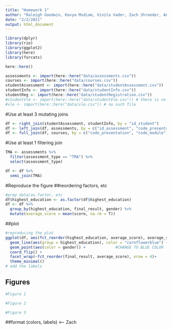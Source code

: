```yaml
---
title: "Homework 1"
author: "Raleigh Goodwin, Kavya Mudiam, Vinita Vader, Zach Shroeder, Ann-Marie Barrett"
date: "2/2/2021"
output: html_document
---
```


```r
library(dplyr)
library(rio)
library(ggplot2)
library(here)
library(forcats)

```

```r
here::here()

assessments <- import(here::here("data/assessments.csv"))
courses <- import(here::here("data/courses.csv"))
studentAssessment <- import(here::here("data/studentAssessment.csv"))
studentInfo <- import(here::here("data/studentInfo.csv"))
studentReg <- import(here::here("data/studentRegistration.csv"))
#studentVle <- import(here::here("data/studentVle.csv")) # there is no such file
#vle <- import(here::here("data/vle.csv")) # no such file
```

#Use at least 3 mutating joins
```r
df <- right_join(studentAssessment, studentInfo, by = "id_student")
df <- left_join(df, assessments, by = c("id_assessment", "code_presentation", "code_module"))
df <- full_join(df, courses, by = c("code_presentation", "code_module"))
```

#Use at least 1 filtering join
```r
TMA <- assessments %>%
  filter(assessment_type == "TMA") %>% 
  select(assessment_type)

df <- df %>% 
  semi_join(TMA)
```



#Reproduce the figure
##reordering factors, etc 
```r
#prep data/as.factor, etc
df$highest_education <- as.factor(df$highest_education)
df <- df %>% 
  group_by(highest_education, final_result, gender) %>% 
  mutate(average_score = mean(score, na.rm = T))
```

##plot
```r
#reproducing the plot
ggplot(df, aes(fct_reorder(highest_education, average_score), average_score)) +
  geom_line(aes(group = highest_education), color = "cornflowerblue") + 
  geom_point(aes(color = gender)) +             #CHANGE TO BLUE COLOR
  coord_flip() +
  facet_wrap(~fct_reorder(final_result, average_score), nrow = 4)+
  theme_minimal()
# add the labels

```

## Figures
```r
#Figure 1
```

```r
#Figure 2
```

```r
#Figure 3
```

##format (colors, labels) <-- Zach